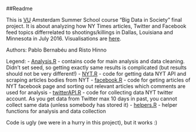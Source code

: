 ##Readme

This is [VU](http://www.vu.nl/en/ "http://www.vu.nl/en/") Amsterdam Summer School course "Big Data in Society" final project. It is about analyzing how NY Times articles, Twitter and Facebook feed topics differrelated to shootings/killings in Dallas, Louisiana and Minnesota in July 2016. Visualisations are [here](http://rristo.github.io/start.html "http://rristo.github.io/start.html").

Authors: Pablo Bernabéu and Risto Hinno

Legend:
- [Analysis.R](https://github.com/RRisto/Summer-school-course-project/blob/master/Analysis.R "https://github.com/RRisto/Summer-school-course-project/blob/master/Analysis.R") - contains code for main analysis and data cleaning. Didn't set seed, so getting exactly same results is complicated (but results should not be very different!)
- [NYT.R](https://github.com/RRisto/Summer-school-course-project/blob/master/NYT.R "https://github.com/RRisto/Summer-school-course-project/blob/master/NYT.R") - code for getting data NYT API and scraping articles bodies from NYT
- [facebook.R](https://github.com/RRisto/Summer-school-course-project/blob/master/facebook.R "https://github.com/RRisto/Summer-school-course-project/blob/master/facebook.R") - code for geting articles of NYT facebook page and sorting out relevant articles which comments are used for analysis
- [twitterAPI.R](https://github.com/RRisto/Summer-school-course-project/blob/master/twitterAPI.R "https://github.com/RRisto/Summer-school-course-project/blob/master/twitterAPI.R") - code for collecting data NYT twitter account. As you get data from Twitter max 10 days in past, you cannot collect same data (unless somebody has stored it)
- [helpers.R](https://github.com/RRisto/Summer-school-course-project/blob/master/helpers.R "https://github.com/RRisto/Summer-school-course-project/blob/master/helpers.R") - helper functions for analysis and data collection

Code is ugly (we were in a hurry in this project), but it works :)

